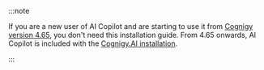 

:::note

  If you are a new user of AI Copilot and are starting to use it from [Cognigy version 4.65](https://docs.cognigy.com/release-notes/4.65/), you don't need this installation guide. From 4.65 onwards, AI Copilot is included with the [Cognigy.AI installation](https://docs.cognigy.com/ai/installation/overview/).

:::

